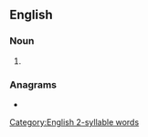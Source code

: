 ==English==

===Noun===
{{head|en|noun form}}

# {{plural of|en|hatred}}

===Anagrams===
* {{anagrams|en|a=adehrst|Deharts|dearths|hardest|heardst|hetdars|sharted|threads|trashed}}

[[Category:English 2-syllable words]]